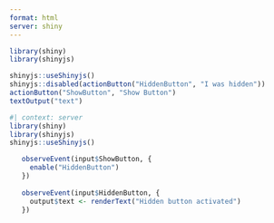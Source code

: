 ```yaml
---
format: html
server: shiny
---
```


```r
library(shiny)
library(shinyjs)
```

```r
shinyjs::useShinyjs()
shinyjs::disabled(actionButton("HiddenButton", "I was hidden"))
actionButton("ShowButton", "Show Button")
textOutput("text")
```

```r
#| context: server
library(shiny)
library(shinyjs)
shinyjs::useShinyjs()

   observeEvent(input$ShowButton, {
     enable("HiddenButton")
   })
   
   observeEvent(input$HiddenButton, {
     output$text <- renderText("Hidden button activated")
   })

```
